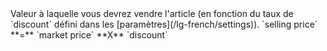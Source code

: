   <Accordion icon="input-numeric" title="Selling price">
    <ResponseField name="selling price" type="decimal">
      Valeur à laquelle vous devrez vendre l'article (en fonction du taux de `discount` défini dans les [paramètres](/lg-french/settings)). 
      `selling price` **=** `market price` **X** `discount`
    </ResponseField>
  </Accordion>